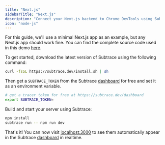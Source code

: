 ```yaml
---
title: "Next.js"
sidebarTitle: "Next.js"
description: "Connect your Next.js backend to Chrome DevTools using Subtrace"
icon: "node-js"
---
```


For this guide, we'll use a minimal Next.js app as an example, but any Next.js app should work fine.
You can find the complete source code used in this demo [here](https://github.com/subtrace/nextjs-demo).

To get started, download the latest version of Subtrace using the following command:

```bash
curl -fsSL https://subtrace.dev/install.sh | sh
```

Then get a `SUBTRACE_TOKEN` from the Subtrace [dashboard](https://subtrace.dev/dashboard)
for free and set it as an environment variable.

```bash
# get a tracer token for free at https://subtrace.dev/dashboard
export SUBTRACE_TOKEN=
```

Build and start your server using Subtrace:

```bash
npm install
subtrace run -- npm run dev
```

That's it! You can now visit [localhost:3000](localhost:3000) to see them automatically appear in the Subtrace [dashboard](https://subtrace.dev/dashboard) in realtime.
